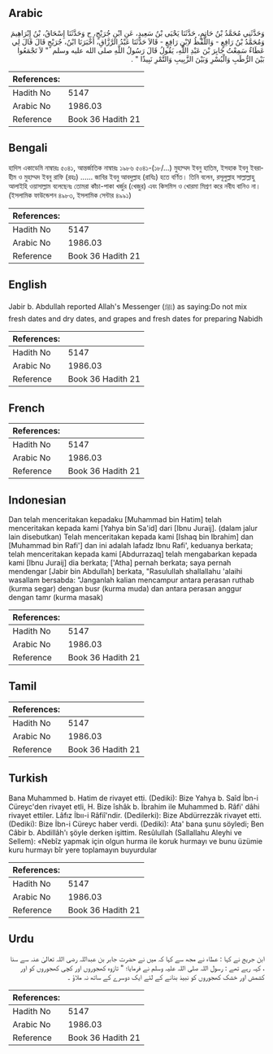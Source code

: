 ## Arabic


<div dir="rtl" lang="ar" style={{fontSize:'larger',backgroundColor:'#f8f9fa',padding:20}}>
وَحَدَّثَنِي مُحَمَّدُ بْنُ حَاتِمٍ، حَدَّثَنَا يَحْيَى بْنُ سَعِيدٍ، عَنِ ابْنِ جُرَيْجٍ، ح وَحَدَّثَنَا إِسْحَاقُ، بْنُ إِبْرَاهِيمَ وَمُحَمَّدُ بْنُ رَافِعٍ - وَاللَّفْظُ لاِبْنِ رَافِعٍ - قَالاَ حَدَّثَنَا عَبْدُ الرَّزَّاقِ، أَخْبَرَنَا ابْنُ، جُرَيْجٍ قَالَ قَالَ لِي عَطَاءٌ سَمِعْتُ جَابِرَ بْنَ عَبْدِ اللَّهِ، يَقُولُ قَالَ رَسُولُ اللَّهِ صلى الله عليه وسلم ‏ "‏ لاَ تَجْمَعُوا بَيْنَ الرُّطَبِ وَالْبُسْرِ وَبَيْنَ الزَّبِيبِ وَالتَّمْرِ نَبِيذًا ‏"‏ ‏.‏
</div>
<div style={{backgroundColor:'#f8f9fa',padding:20, marginBottom: 10}}><table> <thead> <tr> <th>References:</th> <th></th> </tr> </thead> <tbody><tr><td>Hadith No</td><td>5147</td></tr><tr><td>Arabic No</td><td>1986.03</td></tr><tr><td>Reference</td><td>Book 36 Hadith 21</td></tr></tbody></table></div>

## Bengali


<div dir="ltr" lang="bn" style={{fontSize:'larger',backgroundColor:'#f8f9fa',padding:20}}>
হাদিস একাডেমি নাম্বারঃ ৫০৪১, আন্তর্জাতিক নাম্বারঃ ১৯৮৬ ৫০৪১-(১৮/...) মুহাম্মদ ইবনু হাতিম, ইসহাক ইবনু ইবরাহীম ও মুহাম্মদ ইবনু রাফি (রহঃ) ...... জাবির ইবনু আবদুল্লাহ (রাযিঃ) হতে বর্ণিত। তিনি বলেন, রসূলুল্লাহ সাল্লাল্লাহু আলাইহি ওয়াসাল্লাম বলেছেনঃ তোমরা কাঁচা-পাকা খর্জুর (খেজুর) এবং কিসমিস ও খোরমা মিশ্রণ করে নবীয বানিও না। (ইসলামিক ফাউন্ডেশন ৪৯৮৩, ইসলামিক সেন্টার ৪৯৯১)
</div>
<div style={{backgroundColor:'#f8f9fa',padding:20, marginBottom: 10}}><table> <thead> <tr> <th>References:</th> <th></th> </tr> </thead> <tbody><tr><td>Hadith No</td><td>5147</td></tr><tr><td>Arabic No</td><td>1986.03</td></tr><tr><td>Reference</td><td>Book 36 Hadith 21</td></tr></tbody></table></div>

## English


<div dir="ltr" lang="en" style={{fontSize:'larger',backgroundColor:'#f8f9fa',padding:20}}>
Jabir b. Abdullah reported Allah's Messenger (ﷺ) as saying:Do not mix fresh dates and dry dates, and grapes and fresh dates for preparing Nabidh
</div>
<div style={{backgroundColor:'#f8f9fa',padding:20, marginBottom: 10}}><table> <thead> <tr> <th>References:</th> <th></th> </tr> </thead> <tbody><tr><td>Hadith No</td><td>5147</td></tr><tr><td>Arabic No</td><td>1986.03</td></tr><tr><td>Reference</td><td>Book 36 Hadith 21</td></tr></tbody></table></div>

## French


<div dir="ltr" lang="fr" style={{fontSize:'larger',backgroundColor:'#f8f9fa',padding:20}}>

</div>
<div style={{backgroundColor:'#f8f9fa',padding:20, marginBottom: 10}}><table> <thead> <tr> <th>References:</th> <th></th> </tr> </thead> <tbody><tr><td>Hadith No</td><td>5147</td></tr><tr><td>Arabic No</td><td>1986.03</td></tr><tr><td>Reference</td><td>Book 36 Hadith 21</td></tr></tbody></table></div>

## Indonesian


<div dir="ltr" lang="id" style={{fontSize:'larger',backgroundColor:'#f8f9fa',padding:20}}>
Dan telah menceritakan kepadaku [Muhammad bin Hatim] telah menceritakan kepada kami [Yahya bin Sa'id] dari [Ibnu Juraij]. (dalam jalur lain disebutkan) Telah menceritakan kepada kami [Ishaq bin Ibrahim] dan [Muhammad bin Rafi'] dan ini adalah lafadz Ibnu Rafi', keduanya berkata; telah menceritakan kepada kami [Abdurrazaq] telah mengabarkan kepada kami [Ibnu Juraij] dia berkata; ['Atha] pernah berkata; saya pernah mendengar [Jabir bin Abdullah] berkata, "Rasulullah shallallahu 'alaihi wasallam bersabda: "Janganlah kalian mencampur antara perasan ruthab (kurma segar) dengan busr (kurma muda) dan antara perasan anggur dengan tamr (kurma masak)
</div>
<div style={{backgroundColor:'#f8f9fa',padding:20, marginBottom: 10}}><table> <thead> <tr> <th>References:</th> <th></th> </tr> </thead> <tbody><tr><td>Hadith No</td><td>5147</td></tr><tr><td>Arabic No</td><td>1986.03</td></tr><tr><td>Reference</td><td>Book 36 Hadith 21</td></tr></tbody></table></div>

## Tamil


<div dir="ltr" lang="ta" style={{fontSize:'larger',backgroundColor:'#f8f9fa',padding:20}}>

</div>
<div style={{backgroundColor:'#f8f9fa',padding:20, marginBottom: 10}}><table> <thead> <tr> <th>References:</th> <th></th> </tr> </thead> <tbody><tr><td>Hadith No</td><td>5147</td></tr><tr><td>Arabic No</td><td>1986.03</td></tr><tr><td>Reference</td><td>Book 36 Hadith 21</td></tr></tbody></table></div>

## Turkish


<div dir="ltr" lang="tr" style={{fontSize:'larger',backgroundColor:'#f8f9fa',padding:20}}>
Bana Muhammed b. Hatim de rivayet etti. (Dediki): Bize Yahya b. Saîd İbn-i Cüreyc'den rivayet etli, H. Bize îshâk b. İbrahim ile Muhammed b. Râfi' dâhi rivayet ettiler. Lâfız İbıı-i Râfiî'ndir. (Dedilerki): Bize Abdürrezzâk rivayet etti. (Dediki): Bize İbn-i Cüreyc haber verdi. (Dediki): Ata' bana şunu söyledi; Ben Câbir b. Abdillâh'ı şöyle derken işittim. Resûlullah (Sallallahu Aleyhi ve Sellem): «Nebîz yapmak için olgun hurma ile koruk hurmayı ve bunu üzümie kuru hurmayı bîr yere toplamayın buyurdular
</div>
<div style={{backgroundColor:'#f8f9fa',padding:20, marginBottom: 10}}><table> <thead> <tr> <th>References:</th> <th></th> </tr> </thead> <tbody><tr><td>Hadith No</td><td>5147</td></tr><tr><td>Arabic No</td><td>1986.03</td></tr><tr><td>Reference</td><td>Book 36 Hadith 21</td></tr></tbody></table></div>

## Urdu


<div dir="rtl" lang="ur" style={{fontSize:'larger',backgroundColor:'#f8f9fa',padding:20}}>
ابن جریج نے کہا : عطاء نے مجھ سے کہا کہ میں نے حضرت جابر بن عبداللہ رضی اللہ تعالیٰ عنہ سے سنا ، کہہ رہے تھے : رسول اللہ صلی اللہ علیہ وسلم نے فرمایا؛ " تازوہ کھجوروں اور کچی کھجوروں کو اور کشمش اور خشک کھجوروں کو نبیذ بنانے کے لئے ایک دوسرے کے ساتھ نہ ملاؤ ۔
</div>
<div style={{backgroundColor:'#f8f9fa',padding:20, marginBottom: 10}}><table> <thead> <tr> <th>References:</th> <th></th> </tr> </thead> <tbody><tr><td>Hadith No</td><td>5147</td></tr><tr><td>Arabic No</td><td>1986.03</td></tr><tr><td>Reference</td><td>Book 36 Hadith 21</td></tr></tbody></table></div>